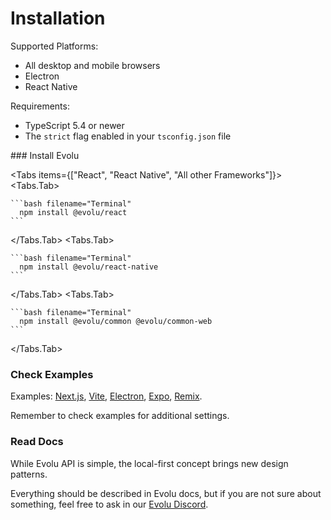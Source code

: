
# Installation

Supported Platforms:

- All desktop and mobile browsers
- Electron
- React Native

Requirements:

- TypeScript 5.4 or newer
- The `strict` flag enabled in your `tsconfig.json` file

<Steps>
### Install Evolu

<Tabs items={["React", "React Native", "All other Frameworks"]}>
  <Tabs.Tab>

    ```bash filename="Terminal"
      npm install @evolu/react
    ```

  </Tabs.Tab>
  <Tabs.Tab>

    ```bash filename="Terminal"
      npm install @evolu/react-native
    ```

  </Tabs.Tab>
  <Tabs.Tab>

    ```bash filename="Terminal"
      npm install @evolu/common @evolu/common-web
    ```

  </Tabs.Tab>
</Tabs>

### Check Examples

Examples: [Next.js](https://github.com/evoluhq/evolu/tree/main/examples/nextjs),
[Vite](https://github.com/evoluhq/evolu/tree/main/examples/vite),
[Electron](https://github.com/evoluhq/evolu/tree/main/examples/electron-app),
[Expo](https://github.com/evoluhq/evolu/tree/main/apps/native),
[Remix](https://github.com/evoluhq/evolu/tree/main/examples/remix).

Remember to check examples for additional settings.

### Read Docs

While Evolu API is simple, the local-first concept brings new design patterns.

Everything should be described in Evolu docs, but if you are not sure about something,
feel free to ask in our [Evolu Discord](https://discord.gg/2J8yyyyxtZ).

</Steps>
